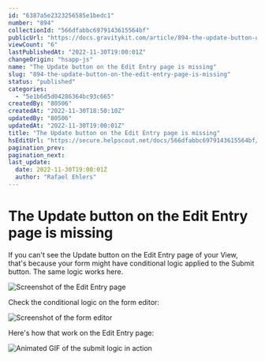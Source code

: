 ```yaml
---
id: "6387a5e2323256585e1bedc1"
number: "894"
collectionId: "566dfabbc6979143615564bf"
publicUrl: "https://docs.gravitykit.com/article/894-the-update-button-on-the-edit-entry-page-is-missing"
viewCount: "6"
lastPublishedAt: "2022-11-30T19:00:01Z"
changeOrigin: "hsapp-js"
name: "The Update button on the Edit Entry page is missing"
slug: "894-the-update-button-on-the-edit-entry-page-is-missing"
status: "published"
categories: 
  - "5e1b6d5d04286364bc93c665"
createdBy: "80506"
createdAt: "2022-11-30T18:50:10Z"
updatedBy: "80506"
updatedAt: "2022-11-30T19:00:01Z"
title: "The Update button on the Edit Entry page is missing"
hsEditUrl: "https://secure.helpscout.net/docs/566dfabbc6979143615564bf/article/6387a5e2323256585e1bedc1"
pagination_prev: 
pagination_next: 
last_update:
  date: 2022-11-30T19:00:01Z
  author: "Rafael Ehlers"
---
```


# The Update button on the Edit Entry page is missing

If you can't see the Update button on the Edit Entry page of your View, that's because your form might have conditional logic applied to the Submit button. The same logic works here.

![Screenshot of the Edit Entry page](https://s3.amazonaws.com/helpscout.net/docs/assets/54c58489e4b051242988532c/images/6387a60af4bebb295ed7b896/file-0Ab5YmP9d2.png)

Check the conditional logic on the form editor:

![Screenshot of the form editor](https://s3.amazonaws.com/helpscout.net/docs/assets/54c58489e4b051242988532c/images/6387a6300bfce30670991162/file-2hqOeBGClX.png)

Here's how that work on the Edit Entry page:

![Animated GIF of the submit logic in action](https://s3.amazonaws.com/helpscout.net/docs/assets/54c58489e4b051242988532c/images/6387a81ef4bebb295ed7b89c/file-hNMM6fBU1R.gif)